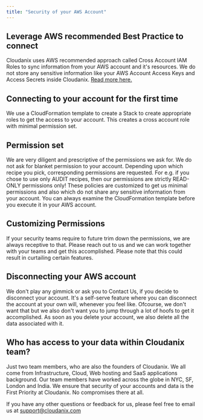 ```yaml
---
title: "Security of your AWS Account"
---
```


## Leverage AWS recommended Best Practice to connect

Cloudanix uses AWS recommended approach called Cross Account IAM Roles to sync information from your AWS account and it's resources. We do not store any sensitive information like your AWS Account Access Keys and Access Secrets inside Cloudanix. [Read more here.](https://aws.amazon.com/blogs/apn/securely-accessing-customer-aws-accounts-with-cross-account-iam-roles/)

## Connecting to your account for the first time

We use a CloudFormation template to create a Stack to create appropriate roles to get the access to your account. This creates a cross account role with minimal permission set.

## Permission set

We are very diligent and prescriptive of the permissions we ask for. We do not ask for blanket permission to your account. Depending upon which recipe you pick, corresponding permissions are requested. For e.g. if you chose to use only AUDIT recipes, then our permissions are strictly READ-ONLY permissions only! These policies are customized to get us minimal permissions and also which do not share any sensitive information from your account. You can always examine the CloudFormation template before you execute it in your AWS account.

## Customizing Permissions

If your security teams require to future trim down the permissions, we are always receptive to that. Please reach out to us and we can work together with your teams and get this accomplished. Please note that this could result in curtailing certain features.

## Disconnecting your AWS account

We don't play any gimmick or ask you to Contact Us, if you decide to disconnect your account. It's a self-serve feature where you can disconnect the account at your own will, whenever you feel like. Ofcourse, we don't want that but we also don't want you to jump through a lot of hoofs to get it accomplished. As soon as you delete your account, we also delete all the data associated with it.

## Who has access to your data within Cloudanix team?

Just two team members, who are also the founders of Cloudanix. We all come from Infrastructure, Cloud, Web hosting and SaaS applications background. Our team members have worked across the globe in NYC, SF, London and India. We ensure that security of your accounts and data is the First Priority at Cloudanix. No compromises there at all.

If you have any other questions or feedback for us, please feel free to email us at support@cloudanix.com
